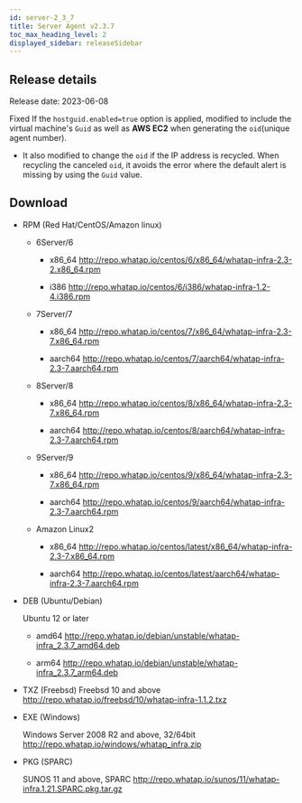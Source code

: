 ```yaml
---
id: server-2_3_7
title: Server Agent v2.3.7
toc_max_heading_level: 2
displayed_sidebar: releaseSidebar
---
```


## Release details

Release date: 2023-06-08

<p><Status>Fixed</Status> If the <code>hostguid.enabled=true</code> option is applied, modified to include the virtual machine's <code>Guid</code> as well as <b>AWS EC2</b> when generating the <code>oid</code>(unique agent number).</p>

- It also modified to change the <code>oid</code> if the IP address is recycled. When recycling the canceled <code>oid</code>, it avoids the error where the default alert is missing by using the <code>Guid</code> value.

## Download

- RPM (Red Hat/CentOS/Amazon linux)

  - 6Server/6

    - x86_64 http://repo.whatap.io/centos/6/x86_64/whatap-infra-2.3-2.x86_64.rpm

    - i386 http://repo.whatap.io/centos/6/i386/whatap-infra-1.2-4.i386.rpm

  - 7Server/7

    - x86_64 http://repo.whatap.io/centos/7/x86_64/whatap-infra-2.3-7.x86_64.rpm

    - aarch64 http://repo.whatap.io/centos/7/aarch64/whatap-infra-2.3-7.aarch64.rpm

  - 8Server/8

    - x86_64 http://repo.whatap.io/centos/8/x86_64/whatap-infra-2.3-7.x86_64.rpm

    - aarch64 http://repo.whatap.io/centos/8/aarch64/whatap-infra-2.3-7.aarch64.rpm

  - 9Server/9

    - x86_64 http://repo.whatap.io/centos/9/x86_64/whatap-infra-2.3-7.x86_64.rpm

    - aarch64 http://repo.whatap.io/centos/9/aarch64/whatap-infra-2.3-7.aarch64.rpm

  - Amazon Linux2

    - x86_64 http://repo.whatap.io/centos/latest/x86_64/whatap-infra-2.3-7.x86_64.rpm

    - aarch64 http://repo.whatap.io/centos/latest/aarch64/whatap-infra-2.3-7.aarch64.rpm

- DEB (Ubuntu/Debian)

  Ubuntu 12 or later

  - amd64 http://repo.whatap.io/debian/unstable/whatap-infra_2.3.7_amd64.deb

  - arm64 http://repo.whatap.io/debian/unstable/whatap-infra_2.3.7_arm64.deb

- TXZ (Freebsd)
  Freebsd 10 and above http://repo.whatap.io/freebsd/10/whatap-infra-1.1.2.txz

- EXE (Windows)

  Windows Server 2008 R2 and above, 32/64bit http://repo.whatap.io/windows/whatap_infra.zip

- PKG (SPARC)

  SUNOS 11 and above, SPARC http://repo.whatap.io/sunos/11/whatap-infra.1.21.SPARC.pkg.tar.gz
